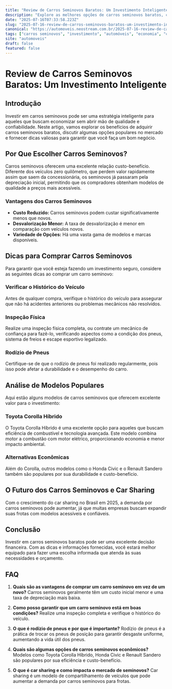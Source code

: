 ```yaml
---
title: "Review de Carros Seminovos Baratos: Um Investimento Inteligente"
description: "Explore as melhores opções de carros seminovos baratos, com dicas sobre rodízio de pneus, escape esportivo legalizado e muito mais."
date: "2025-07-16T07:33:58.223Z"
slug: "2025-07-16-review-de-carros-seminovos-baratos-um-investimento-inteligente"
canonical: "https://automoveis.neostream.com.br/2025-07-16-review-de-carros-seminovos-baratos-um-investimento-inteligente"
tags: ["carros seminovos", "investimento", "automóveis", "economia", "compras"]
site: "automoveis"
draft: false
featured: false
---
```


# Review de Carros Seminovos Baratos: Um Investimento Inteligente

## Introdução
Investir em carros seminovos pode ser uma estratégia inteligente para aqueles que buscam economizar sem abrir mão de qualidade e confiabilidade. Neste artigo, vamos explorar os benefícios de adquirir carros seminovos baratos, discutir algumas opções populares no mercado e fornecer dicas valiosas para garantir que você faça um bom negócio.

## Por Que Escolher Carros Seminovos?
Carros seminovos oferecem uma excelente relação custo-benefício. Diferente dos veículos zero quilômetro, que perdem valor rapidamente assim que saem da concessionária, os seminovos já passaram pela depreciação inicial, permitindo que os compradores obtenham modelos de qualidade a preços mais acessíveis.

### Vantagens dos Carros Seminovos
- **Custo Reduzido:** Carros seminovos podem custar significativamente menos que novos.
- **Desvalorização Menor:** A taxa de desvalorização é menor em comparação com veículos novos.
- **Variedade de Opções:** Há uma vasta gama de modelos e marcas disponíveis.

## Dicas para Comprar Carros Seminovos
Para garantir que você esteja fazendo um investimento seguro, considere as seguintes dicas ao comprar um carro seminovo:

### Verificar o Histórico do Veículo
Antes de qualquer compra, verifique o histórico do veículo para assegurar que não há acidentes anteriores ou problemas mecânicos não resolvidos.

### Inspeção Física
Realize uma inspeção física completa, ou contrate um mecânico de confiança para fazê-lo, verificando aspectos como a condição dos pneus, sistema de freios e escape esportivo legalizado.

### Rodízio de Pneus
Certifique-se de que o rodízio de pneus foi realizado regularmente, pois isso pode afetar a durabilidade e o desempenho do carro.

## Análise de Modelos Populares
Aqui estão alguns modelos de carros seminovos que oferecem excelente valor para o investimento:

### Toyota Corolla Híbrido
O Toyota Corolla Híbrido é uma excelente opção para aqueles que buscam eficiência de combustível e tecnologia avançada. Este modelo combina motor a combustão com motor elétrico, proporcionando economia e menor impacto ambiental.

### Alternativas Econômicas
Além do Corolla, outros modelos como o Honda Civic e o Renault Sandero também são populares por sua durabilidade e custo-benefício.

## O Futuro dos Carros Seminovos e Car Sharing
Com o crescimento do car sharing no Brasil em 2025, a demanda por carros seminovos pode aumentar, já que muitas empresas buscam expandir suas frotas com modelos acessíveis e confiáveis.

## Conclusão
Investir em carros seminovos baratos pode ser uma excelente decisão financeira. Com as dicas e informações fornecidas, você estará melhor equipado para fazer uma escolha informada que atenda às suas necessidades e orçamento.

## FAQ

1. **Quais são as vantagens de comprar um carro seminovo em vez de um novo?**
   Carros seminovos geralmente têm um custo inicial menor e uma taxa de depreciação mais baixa.

2. **Como posso garantir que um carro seminovo está em boas condições?**
   Realize uma inspeção completa e verifique o histórico do veículo.

3. **O que é rodízio de pneus e por que é importante?**
   Rodízio de pneus é a prática de trocar os pneus de posição para garantir desgaste uniforme, aumentando a vida útil dos pneus.

4. **Quais são algumas opções de carros seminovos econômicos?**
   Modelos como Toyota Corolla Híbrido, Honda Civic e Renault Sandero são populares por sua eficiência e custo-benefício.

5. **O que é car sharing e como impacta o mercado de seminovos?**
   Car sharing é um modelo de compartilhamento de veículos que pode aumentar a demanda por carros seminovos para frotas.